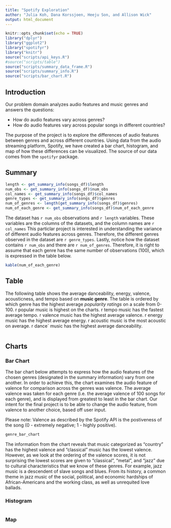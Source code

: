```yaml
---
title: "Spotify Exploration"
author: "Julia Koh, Dana Korssjoen, Heeju Son, and Allison Wick"
output: html_document
---
```


```r
knitr::opts_chunk$set(echo = TRUE)
library("dplyr")
library("ggplot2")
library("spotifyr")
library("knitr")
source("scripts/api_keys.R")
#source("scripts/table")
source("scripts/summary_data_frame.R")
source("scripts/summary_info.R")
source("scripts/bar_chart.R")
```

## Introduction
Our problem domain analyzes audio features and music genres and answers the questions: 

- How do audio features vary across genres?
- How do audio features vary across popular songs in different countries?

The purpose of the project is to explore the differences of audio features between genres and across different countries. Using data from the audio streaming platform, Spotify, we have created a bar chart, histogram, and map of how these differences can be visualized. The source of our data comes from the `spotifyr` package.

## Summary

```r
length <- get_summary_info(songs_df)$length
num_obs <- get_summary_info(songs_df)$num_obs
col_names <- get_summary_info(songs_df)$col_names
genre_types <- get_summary_info(songs_df)$genres
num_of_genres <- length(get_summary_info(songs_df)$genres)
num_of_each_genre <- get_summary_info(songs_df)$num_of_each_genre
```
The dataset has `r num_obs` observations and `r length` variables. These variables are the columns of the datasets, and the column names are `r col_names`
This particlar project is interested in understanding the variance of 
different audio features across genres. Therefore, the different genres observed in
the dataset are `r genre_types`. Lastly, notice how the dataset contains `r num_obs` and there are `r num_of_genres`. Therefore, it is right to assume that each genre has the same number of observations (100), which is expressed in the table below. 
```r
kable(num_of_each_genre)
```

## Table

The following table shows the average danceability, energy, valence, acousticness, and tempo based on **music genre**. The table is ordered by which genre has the highest average _popularity ratings_ on a scale from 0-100. r popular music is highest on the charts. r tempo music has the fastest average tempo. r valence music has the highest average valence. r energy music has the highest average energy. r acoustic music is the most acoustic on average. r dance` music has the highest average danceability.

```r
```

## Charts
### Bar Chart 
The bar chart below attempts to express how the audio features of the chosen
genres (designated in the summary information) vary from one another. In order to achieve this, the chart examines the audio feature of valence for  comparison across the genres was valence. The average valence was taken for each genre (i.e.
the average valence of 100 songs for each genre), and is displayed from greatest 
to least in the bar chart. Our intent for the final project is to be able to change
the audio feature, from valence to another choice, based off user input.

Please note: Valence as described by the Spotify API is the postiveness of the song (0 - extremely negative; 1 - highly positive).

```r
genre_bar_chart
```

The information from the chart reveals that music categorized as "country" has the highest valence and "classical" music has the lowest valence. However, as we look at the ordering of the valence scores, it is not surprising the lowest scores are given to "classical", "metal", and "jazz" due to cultural characteristics that we know of these genres. For example, jazz music is a descendent of slave songs and 
blues. From its history, a common theme in jazz music of the social, political, and economic hardships of African-Americans and the working class, as well as unrequited love ballads. 

### Histogram

```r

```

### Map

```r

```
